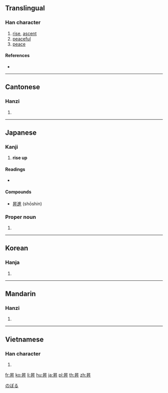 {{also|升}}
==Translingual==

===Han character===
{{Han char|rn=72|rad=日|as=04|sn=8|four=60440|canj=AHT|ids=⿱日升}}

# [[rise]], [[ascent]]
# [[peaceful]]
# [[peace]]

====References====
* {{Han ref|kx=0491.020|dkj=13794|dj=0852.100|hdz=21490.090|uh=6607|ud=26119|bh=AA40|bd=43584}}

----

==Cantonese==

===Hanzi===
{{yue-hanzi|jyut=[[sing1]]|y=sing1}}

# {{defn|lang=yue|sort=日04}}

----

==Japanese==

===Kanji===
{{ja-kanji|grade=c|rs=日04}}

# '''rise up'''

====Readings====
* {{ja-readings|on=[[しょう]] (shō)|kun=[[のぼる]] (noboru)}}

====Compounds====
* [[昇進]] (shōshin)

===Proper noun===
{{ja-pos|k|proper|hira=のぼる|rom=Noboru}}

# {{given name|male|lang=ja}}

[[Category:Japanese male given names|のぼる]]

----

==Korean==

===Hanja===
{{ko-hanja|hangeul=승|eumhun=|rv=seung|mr=sŭng|y=sung}}

# {{defn|lang=ko|sort=日04}}

----

==Mandarin==

===Hanzi===
{{cmn-hanzi|pin=[[shēng]] ([[sheng1]])|wg=sheng<sup>1</sup>}}

# {{defn|lang=cmn|sort=日04}}

----

==Vietnamese==

===Han character===
{{vi-hantu|[[thăng]]|rs=日04}}

# {{defn|lang=vi|sort=日04}}

[[fr:昇]]
[[ko:昇]]
[[li:昇]]
[[hu:昇]]
[[ja:昇]]
[[pl:昇]]
[[th:昇]]
[[zh:昇]]